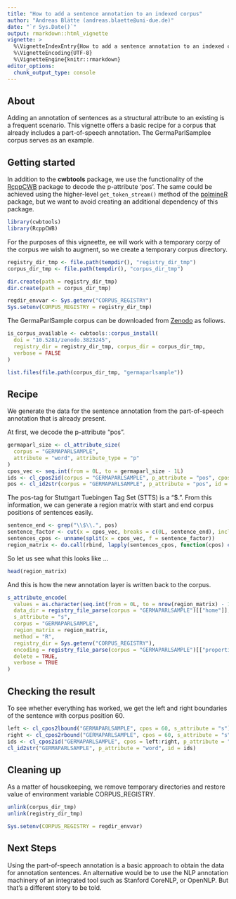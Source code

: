```yaml
---
title: "How to add a sentence annotation to an indexed corpus"
author: "Andreas Blätte (andreas.blaette@uni-due.de)"
date: "`r Sys.Date()`"
output: rmarkdown::html_vignette
vignette: >
  %\VignetteIndexEntry{How to add a sentence annotation to an indexed corpus}
  %\VignetteEncoding{UTF-8}
  %\VignetteEngine{knitr::rmarkdown}
editor_options: 
  chunk_output_type: console
---
```


## About

Adding an annotation of sentences as a structural attribute to an existing is a frequent scenario. This vignette offers a basic recipe for a corpus that already includes a part-of-speech annotation. The GermaParlSamplee corpus serves as an example.


## Getting started

In addition to the **cwbtools** package, we use the functionality of the [RcppCWB](https://CRAN.R-project.org/package=RcppCWB) package to decode the p-attribute 'pos'. The same could be achieved using the higher-level `get_token_stream()` method of the [polmineR](https://CRAN.R-project.org/package=polmineR) package, but we want to avoid creating an additional dependency of this package.

```r
library(cwbtools)
library(RcppCWB)
```

For the purposes of this vigneette, ee will work with a temporary corpy of the corpus we wish to augment, so we create a temporary corpus directory.

```r
registry_dir_tmp <- file.path(tempdir(), "registry_dir_tmp")
corpus_dir_tmp <- file.path(tempdir(), "corpus_dir_tmp")

dir.create(path = registry_dir_tmp)
dir.create(path = corpus_dir_tmp)

regdir_envvar <- Sys.getenv("CORPUS_REGISTRY")
Sys.setenv(CORPUS_REGISTRY = registry_dir_tmp)
```

The GermaParlSample corpus can be downloaded from [Zenodo](https://doi.org/10.5281/zenodo.3823245) as follows.

```r
is_corpus_available <- cwbtools::corpus_install(
  doi = "10.5281/zenodo.3823245",
  registry_dir = registry_dir_tmp, corpus_dir = corpus_dir_tmp,
  verbose = FALSE
)
```

```r
list.files(file.path(corpus_dir_tmp, "germaparlsample"))
```


## Recipe

We generate the data for the sentence annotation from the part-of-speech annotation that is already present.

At first, we decode the p-attribute "pos".

```r
germaparl_size <- cl_attribute_size(
  corpus = "GERMAPARLSAMPLE",
  attribute = "word", attribute_type = "p"
)
cpos_vec <- seq.int(from = 0L, to = germaparl_size - 1L)
ids <- cl_cpos2id(corpus = "GERMAPARLSAMPLE", p_attribute = "pos", cpos = cpos_vec)
pos <- cl_id2str(corpus = "GERMAPARLSAMPLE", p_attribute = "pos", id = ids)
```

The pos-tag for Stuttgart Tuebingen Tag Set (STTS) is a "$.". From this information, we can generate a region matrix with start and end corpus positions of sentences easily.

```r
sentence_end <- grep("\\$\\.", pos)
sentence_factor <- cut(x = cpos_vec, breaks = c(0L, sentence_end), include.lowest = TRUE, right = FALSE)
sentences_cpos <- unname(split(x = cpos_vec, f = sentence_factor))
region_matrix <- do.call(rbind, lapply(sentences_cpos, function(cpos) c(cpos[1L], cpos[length(cpos)])))
```

So let us see what this looks like ...

```r
head(region_matrix)
```

And this is how the new annotation layer is written back to the corpus.

```r
s_attribute_encode(
  values = as.character(seq.int(from = 0L, to = nrow(region_matrix) - 1L)),
  data_dir = registry_file_parse(corpus = "GERMAPARLSAMPLE")[["home"]],
  s_attribute = "s",
  corpus = "GERMAPARLSAMPLE",
  region_matrix = region_matrix,
  method = "R",
  registry_dir = Sys.getenv("CORPUS_REGISTRY"),
  encoding = registry_file_parse(corpus = "GERMAPARLSAMPLE")[["properties"]][["charset"]],
  delete = TRUE,
  verbose = TRUE
)
```


## Checking the result

To see whether everything has worked, we get the left and right boundaries of the sentence with corpus position 60. 

```r
left <- cl_cpos2lbound("GERMAPARLSAMPLE", cpos = 60, s_attribute = "s")
right <- cl_cpos2rbound("GERMAPARLSAMPLE", cpos = 60, s_attribute = "s")
ids <- cl_cpos2id("GERMAPARLSAMPLE", cpos = left:right, p_attribute = "word")
cl_id2str("GERMAPARLSAMPLE", p_attribute = "word", id = ids)
```


## Cleaning up

As a matter of housekeeping, we remove temporary directories and restore value of environment variable CORPUS_REGISTRY.

```r
unlink(corpus_dir_tmp)
unlink(registry_dir_tmp)

Sys.setenv(CORPUS_REGISTRY = regdir_envvar)
```

## Next Steps

Using the part-of-speech annotation is a basic approach to obtain the data for annotation sentences. An alternative would be to use the NLP annotation machinery of an integrated tool such as Stanford CoreNLP, or OpenNLP. But that's a different story to be told.

